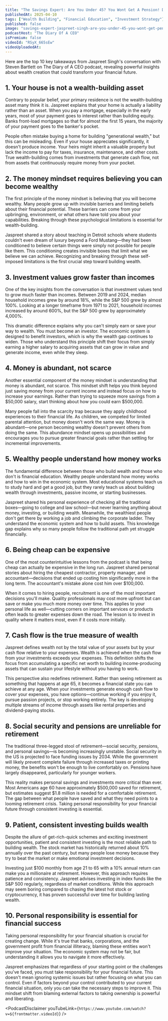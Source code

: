 ```yaml
---
title: "The Savings Expert: Are You Under 45? You Wont Get A Pension! Dont Buy A House! - Jaspreet Singh"
publishedAt: 2025-04-10
tags: ["Wealth Building", "Financial Education", "Investment Strategy"]
published: false
image: "savings-expert-jaspreet-singh-are-you-under-45-you-wont-get-pension-dont-buy-house.jpg"
podcastHost: "The Diary Of A CEO"
isPremium: false
videoId: "RSyX_665sEw"
videoUploadedAt: 
---
```



<PodcastSummaryPageLayout frontmatter={frontmatter}>

Here are the top 10 key takeaways from Jaspreet Singh's conversation with Steven Bartlett on The Diary of A CEO podcast, revealing powerful insights about wealth creation that could transform your financial future.

## 1. Your house is not a wealth-building asset
Contrary to popular belief, your primary residence is not the wealth-building asset many think it is. Jaspreet explains that your home is actually a liability rather than an asset. When you pay a mortgage, especially in the early years, most of your payment goes to interest rather than building equity. Banks front-load mortgages so that for almost the first 15 years, the majority of your payment goes to the banker's pocket.

People often mistake buying a home for building "generational wealth," but this can be misleading. Even if your house appreciates significantly, it doesn't produce income. Your heirs might inherit a valuable property but lack the income to pay for taxes, insurance, maintenance, and other costs. True wealth-building comes from investments that generate cash flow, not from assets that continuously require money from your pocket.

## 2. The money mindset requires believing you can become wealthy
The first principle of the money mindset is believing that you will become wealthy. Many people grow up with invisible barriers and limiting beliefs about their financial potential. These barriers can come from your upbringing, environment, or what others have told you about your capabilities. Breaking through these psychological limitations is essential for wealth-building.

Jaspreet shared a story about teaching in Detroit schools where students couldn't even dream of luxury beyond a Ford Mustang—they had been conditioned to believe certain things were simply not possible for people like them. This conditioning creates invisible boxes that limit what we believe we can achieve. Recognizing and breaking through these self-imposed limitations is the first crucial step toward building wealth.

## 3. Investment values grow faster than incomes
One of the key insights from the conversation is that investment values tend to grow much faster than incomes. Between 2019 and 2024, median household incomes grew by around 18%, while the S&P 500 grew by almost 100%. Looking at a longer timeframe from 1971 to 2021, household incomes increased by around 600%, but the S&P 500 grew by approximately 4,000%.

This dramatic difference explains why you can't simply earn or save your way to wealth. You must become an investor. The economic system is designed to benefit investors, which is why the wealth gap continues to widen. Those who understand this principle shift their focus from simply earning a higher salary to acquiring assets that can grow in value and generate income, even while they sleep.

## 4. Money is abundant, not scarce
Another essential component of the money mindset is understanding that money is abundant, not scarce. This mindset shift helps you think beyond just saving money from your current income and instead focus on how to increase your earnings. Rather than trying to squeeze more savings from a $50,000 salary, start thinking about how you could earn $500,000.

Many people fall into the scarcity trap because they apply childhood experiences to their financial life. As children, we competed for limited parental attention, but money doesn't work the same way. Money is abundant—one person becoming wealthy doesn't prevent others from doing the same. This abundance mindset opens up possibilities and encourages you to pursue greater financial goals rather than settling for incremental improvements.

## 5. Wealthy people understand how money works
The fundamental difference between those who build wealth and those who don't is financial education. Wealthy people understand how money works and how to win in the economic system. Most educational systems teach us to study hard and get a good job, but they rarely teach us about building wealth through investments, passive income, or starting businesses.

Jaspreet shared his personal experience of checking all the traditional boxes—going to college and law school—but never learning anything about money, investing, or building wealth. Meanwhile, the wealthiest people don't get there by working a job and climbing the corporate ladder. They understand the economic system and how to build assets. This knowledge gap explains why so many people follow the traditional path yet struggle financially.

## 6. Being cheap can be expensive
One of the most counterintuitive lessons from the podcast is that being cheap can actually be expensive in the long run. Jaspreet shared personal stories about hiring the cheapest contractor, property manager, and accountant—decisions that ended up costing him significantly more in the long term. The accountant's mistake alone cost him over $100,000.

When it comes to hiring people, recruitment is one of the most important decisions you'll make. Quality professionals may cost more upfront but can save or make you much more money over time. This applies to your personal life as well—cutting corners on important services or products often leads to greater expenses down the road. The lesson is to invest in quality where it matters most, even if it costs more initially.

## 7. Cash flow is the true measure of wealth
Jaspreet defines wealth not by the total value of your assets but by your cash flow relative to your expenses. Wealth is achieved when the cash flow from your investments exceeds your expenses. This definition shifts the focus from accumulating a specific net worth to building income-producing assets that can sustain your lifestyle without you having to work.

This perspective also redefines retirement. Rather than seeing retirement as something that happens at age 65, it becomes a financial state you can achieve at any age. When your investments generate enough cash flow to cover your expenses, you have options—continue working if you enjoy it, pursue passion projects, or stop working entirely. The key is developing multiple streams of income through assets like rental properties and dividend-paying stocks.

## 8. Social security and pensions are unreliable for retirement
The traditional three-legged stool of retirement—social security, pensions, and personal savings—is becoming increasingly unstable. Social security in the US is projected to face funding issues by 2034. While the government will likely prevent complete failure through increased taxes or printing money, the benefits won't be enough to live comfortably on. Pensions have largely disappeared, particularly for younger workers.

This reality makes personal savings and investments more critical than ever. Most Americans age 60 have approximately $500,000 saved for retirement, but estimates suggest $1.8 million is needed for a comfortable retirement. The gap between what people have saved and what they need points to a looming retirement crisis. Taking personal responsibility for your financial future through consistent investing is essential.

## 9. Patient, consistent investing builds wealth
Despite the allure of get-rich-quick schemes and exciting investment opportunities, patient and consistent investing is the most reliable path to building wealth. The stock market has historically returned about 10% annually over the past century, but many people lose money because they try to beat the market or make emotional investment decisions.

Investing just $100 monthly from age 21 to 65 with a 10% annual return can make you a millionaire at retirement. However, this approach requires patience and consistency. Jaspreet advises investing in index funds like the S&P 500 regularly, regardless of market conditions. While this approach may seem boring compared to chasing the latest hot stock or cryptocurrency, it has proven successful over time for building lasting wealth.

## 10. Personal responsibility is essential for financial success
Taking personal responsibility for your financial situation is crucial for creating change. While it's true that banks, corporations, and the government profit from financial illiteracy, blaming these entities won't improve your situation. The economic system may not be fair, but understanding it allows you to navigate it more effectively.

Jaspreet emphasizes that regardless of your starting point or the challenges you've faced, you must take responsibility for your financial future. This doesn't mean ignoring systemic issues but rather focusing on what you can control. Even if factors beyond your control contributed to your current financial situation, only you can take the necessary steps to improve it. This mindset shift from blaming external factors to taking ownership is powerful and liberating.


<PodcastDisclaimer youTubeLink={`https://www.youtube.com/watch?v=${frontmatter.videoId}`} />

</PodcastSummaryPageLayout>
